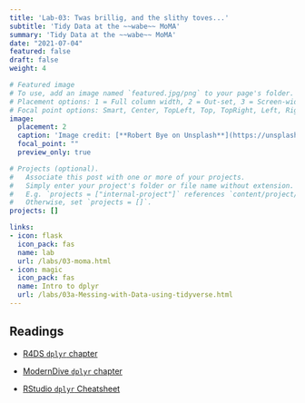 ```yaml
---
title: 'Lab-03: Twas brillig, and the slithy toves...'
subtitle: 'Tidy Data at the ~~wabe~~ MoMA'
summary: 'Tidy Data at the ~~wabe~~ MoMA'
date: "2021-07-04"
featured: false
draft: false
weight: 4

# Featured image
# To use, add an image named `featured.jpg/png` to your page's folder.
# Placement options: 1 = Full column width, 2 = Out-set, 3 = Screen-width
# Focal point options: Smart, Center, TopLeft, Top, TopRight, Left, Right, BottomLeft, Bottom, BottomRight
image:
  placement: 2
  caption: 'Image credit: [**Robert Bye on Unsplash**](https://unsplash.com/photos/a3Mv2jJTI0s)'
  focal_point: ""
  preview_only: true

# Projects (optional).
#   Associate this post with one or more of your projects.
#   Simply enter your project's folder or file name without extension.
#   E.g. `projects = ["internal-project"]` references `content/project/deep-learning/index.md`.
#   Otherwise, set `projects = []`.
projects: []

links:
- icon: flask
  icon_pack: fas
  name: lab
  url: /labs/03-moma.html
- icon: magic
  icon_pack: fas
  name: Intro to dplyr
  url: /labs/03a-Messing-with-Data-using-tidyverse.html
---
```


## Readings



+ [R4DS `dplyr` chapter](http://r4ds.had.co.nz/transform.html)

+ [ModernDive `dplyr` chapter](http://moderndive.com/5-wrangling.html)

+ [RStudio `dplyr` Cheatsheet](https://github.com/rstudio/cheatsheets/blob/master/data-transformation.pdf)
